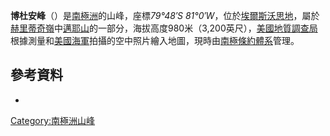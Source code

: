 {{Coord|79|48|S|81|0|W|source:GNIS|display=title}}

'''博杜安峰'''（{{lang-en|'''Beaudoin Peak'''}}）是[[南極洲|南極洲]]的山峰，座標''79°48′S 81°0′W''，位於[[埃爾斯沃思地|埃爾斯沃思地]]，屬於[[赫里蒂奇嶺|赫里蒂奇嶺]]中[[邁耶山|邁耶山]]的一部分，海拔高度980米（3,200英尺），[[美國地質調查局|美國地質調查局]]根據測量和[[美國海軍|美國海軍]]拍攝的空中照片繪入地圖，現時由[[南極條約體系|南極條約體系]]管理。

==參考資料==
* {{usgs-gazetteer|id=1130}}

{{DEFAULTSORT:Beaudoin Peak}}
[[Category:南極洲山峰|Category:南極洲山峰]]


{{EllsworthLand-geo-stub}}
